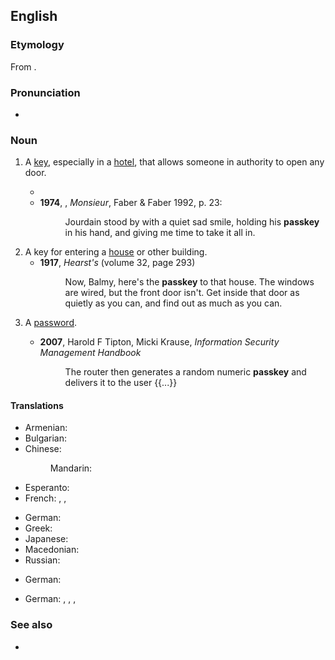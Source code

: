 ==English==

===Etymology===
From {{compound|en|pass|key}}.

===Pronunciation===
* {{audio|en|en-uk-passkey.ogg|Audio (UK)}}

===Noun===
{{en-noun}}

# A [[key]], especially in a [[hotel]], that allows someone in authority to open any door.
#: {{syn|en|master key|passe-partout|q2=obsolete}}
#* {{quote-book|1=en|year=1926|author=Sir Arthur Conan Doyle|authorlink=Arthur Conan Doyle|title=The Land of Mist|url=http://gutenberg.net.au/ebooks06/0601351h.html|passage=With the universal '''pass-key''' of imagination we open the dingy door, pass down a dark passage and up a narrow stair.}}
#* '''1974''', {{w|Lawrence Durrell}}, ''Monsieur'', Faber & Faber 1992, p. 23:
#*: Jourdain stood by with a quiet sad smile, holding his '''passkey''' in his hand, and giving me time to take it all in.
# A key for entering a [[house]] or other building.
#* '''1917''', ''Hearst's'' (volume 32, page 293)
#*: Now, Balmy, here's the '''passkey''' to that house. The windows are wired, but the front door isn't. Get inside that door as quietly as you can, and find out as much as you can.
# {{lb|en|computing}} A [[password]].
#* '''2007''', Harold F Tipton, Micki Krause, ''Information Security Management Handbook''
#*: The router then generates a random numeric '''passkey''' and delivers it to the user {{...}}

====Translations====
{{trans-top|a key that opens any door}}
* Armenian: {{t|hy|հիմնաբանալի}}
* Bulgarian: {{t|bg|шперц|m}}
* Chinese:
*: Mandarin: {{t-needed|cmn}}
* Esperanto: {{t-needed|eo}}
* French: {{t+|fr|passe-partout|m}}, {{t+|fr|passepartout|m}}, {{t+|fr|passe|m}}
{{trans-mid}}
* German: {{t+|de|Generalschlüssel|m}}
* Greek: {{t+|el|πασπαρτού|n}}
* Japanese: {{t-needed|ja}}
* Macedonian: {{t|mk|калауз|m}}
* Russian: {{t+|ru|отмы́чка|f}}
{{trans-bottom}}

{{trans-top|a key that opens the main or central door}}
* German: {{t+|de|Hauptschlüssel|m}}
{{trans-mid}}
{{trans-bottom}}

{{trans-top|a keyword, a password}}
* German: {{t+|de|Schlüssel|m}}, {{t+|de|Schlüsselwort|n}}, {{t+|de|Kennwort|n}}, {{t|de|[[Zugang]]sschlüssel|m}}
{{trans-mid}}
{{trans-bottom}}

===See also===
* {{l|en|skeleton key}}